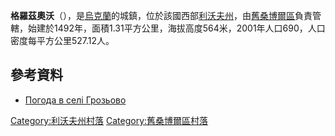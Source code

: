 {{coord|49|18|40|N|22|48|38|E|scale:100000|display=title}}

'''格羅茲奧沃'''（{{lang-uk|Грозьово}}），是[[烏克蘭|烏克蘭]]的城鎮，位於該國西部[[利沃夫州|利沃夫州]]，由[[舊桑博爾區|舊桑博爾區]]負責管轄，始建於1492年，面積1.31平方公里，海拔高度564米，2001年人口690，人口密度每平方公里527.12人。

==參考資料==
* [http://weather.in.ua/ua/l'vovskaja/6019 Погода в селі Грозьово] {{Wayback|url=http://weather.in.ua/ua/l%27vovskaja/6019 |date=20210515152408 }}

[[Category:利沃夫州村落|Category:利沃夫州村落]]
[[Category:舊桑博爾區村落|Category:舊桑博爾區村落]]


{{Lviv-geo-stub}}